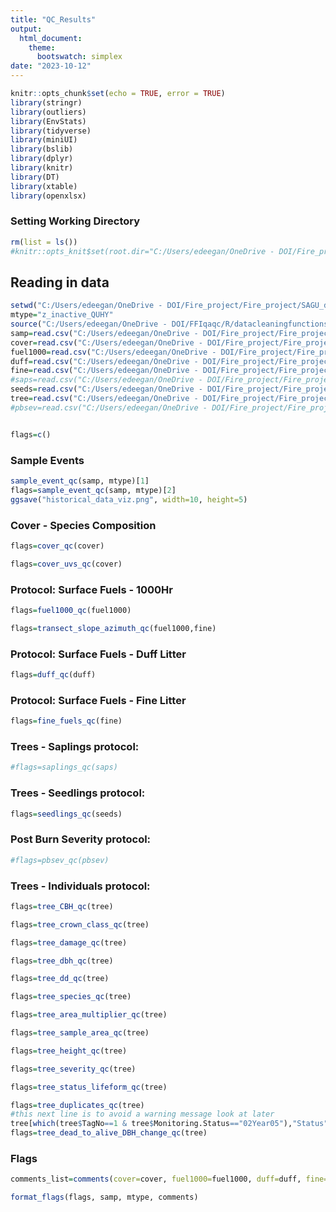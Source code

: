 ```yaml
---
title: "QC_Results"
output: 
  html_document:
    theme:
      bootswatch: simplex
date: "2023-10-12"
---
```


```r
knitr::opts_chunk$set(echo = TRUE, error = TRUE)
library(stringr)
library(outliers)
library(EnvStats)
library(tidyverse)
library(miniUI)
library(bslib)
library(dplyr)
library(knitr)
library(DT)
library(xtable)
library(openxlsx)
```

### Setting Working Directory


```r
rm(list = ls())
#knitr::opts_knit$set(root.dir="C:/Users/edeegan/OneDrive - DOI/Fire_project/Fire_project/tmp")

```

## Reading in data {.tabset}



```r
setwd("C:/Users/edeegan/OneDrive - DOI/Fire_project/Fire_project/SAGU_data/")
mtype="z_inactive_QUHY"
source("C:/Users/edeegan/OneDrive - DOI/FFIqaqc/R/datacleaningfunctions.R")
samp=read.csv("C:/Users/edeegan/OneDrive - DOI/Fire_project/Fire_project/SAGU_data/PSME/SAGU_SampleEventReport.csv")
cover=read.csv("C:/Users/edeegan/OneDrive - DOI/Fire_project/Fire_project/SAGU_data/QUHY/QUHY_Cover - Species Composition (metric)_XPT.csv", na.strings=c("","NA"))
fuel1000=read.csv("C:/Users/edeegan/OneDrive - DOI/Fire_project/Fire_project/SAGU_data/QUHY/QUHY_Surface Fuels - 1000Hr_XPT.csv", na.strings=c("","NA"))
duff=read.csv("C:/Users/edeegan/OneDrive - DOI/Fire_project/Fire_project/SAGU_data/QUHY/QUHY_Surface Fuels - Duff_Litter_XPT.csv", na.strings=c("","NA"))
fine=read.csv("C:/Users/edeegan/OneDrive - DOI/Fire_project/Fire_project/SAGU_data/QUHY/QUHY_Surface Fuels - Fine_XPT.csv", na.strings=c("","NA"))
#saps=read.csv("C:/Users/edeegan/OneDrive - DOI/Fire_project/Fire_project/SAGU_data/PSME/PSME_Trees - Saplings (Diameter Class) (metric)_XPT.csv", na.strings=c("","NA"))
seeds=read.csv("C:/Users/edeegan/OneDrive - DOI/Fire_project/Fire_project/SAGU_data/QUHY/QUHY_Trees - Seedlings (Height Class) (metric)_XPT.csv")
tree=read.csv("C:/Users/edeegan/OneDrive - DOI/Fire_project/Fire_project/SAGU_data/QUHY/QUHY_Trees - Individuals (metric)_XPT.csv")
#pbsev=read.csv("C:/Users/edeegan/OneDrive - DOI/Fire_project/Fire_project/SAGU_data/PSME/PSME_Post Burn Severity (metric)_XPT.csv")


flags=c()
```

### Sample Events 
```r
sample_event_qc(samp, mtype)[1]
flags=sample_event_qc(samp, mtype)[2]
ggsave("historical_data_viz.png", width=10, height=5)


```

### Cover - Species Composition
```r
flags=cover_qc(cover)

flags=cover_uvs_qc(cover)
```

### Protocol: Surface Fuels - 1000Hr 
```r
flags=fuel1000_qc(fuel1000)
```

```r
flags=transect_slope_azimuth_qc(fuel1000,fine)
```

### Protocol: Surface Fuels - Duff Litter
```r
flags=duff_qc(duff)
```

### Protocol: Surface Fuels - Fine Litter 
```r
flags=fine_fuels_qc(fine)
```

### Trees - Saplings protocol: 
```r
#flags=saplings_qc(saps)
```

### Trees - Seedlings protocol: 

```r
flags=seedlings_qc(seeds)
```

### Post Burn Severity protocol:
```r
#flags=pbsev_qc(pbsev)
```

### Trees - Individuals protocol: 

```r

flags=tree_CBH_qc(tree)

flags=tree_crown_class_qc(tree)

flags=tree_damage_qc(tree)

flags=tree_dbh_qc(tree)

flags=tree_dd_qc(tree)

flags=tree_species_qc(tree)

flags=tree_area_multiplier_qc(tree)

flags=tree_sample_area_qc(tree)

flags=tree_height_qc(tree)

flags=tree_severity_qc(tree)

flags=tree_status_lifeform_qc(tree)

flags=tree_duplicates_qc(tree)
#this next line is to avoid a warning message look at later
tree[which(tree$TagNo==1 & tree$Monitoring.Status=="02Year05"),"Status"]="L"
flags=tree_dead_to_alive_DBH_change_qc(tree)
```


### Flags 

```r
comments_list=comments(cover=cover, fuel1000=fuel1000, duff=duff, fine=fine, seeds=seeds, tree=tree)

format_flags(flags, samp, mtype, comments)
```

